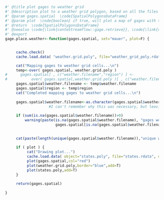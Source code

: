 ```r

#' @title plot gages to weather grid
#' @description plot to a weather grid polygon, based on all the files in the mauer daily east data set
#' @param gages.spatial  \code{SpatialPolygonsDataFrame} 
#' @param plot  \code{boolean} if true, will plot a map of gages with the weather grid overlaid
#' @return  \code{SpatialPolygonsDataFrame}
#' @seealso \code{\link{conteStreamflow::gage.retrieve}}, \code{\link{conteStreamflow::weather.retrieve}}
#' @export
gage.place.weather<-function(gages.spatial, set="mauer", plot=F) {
     

     cache.check()
     cache.load.data( "weather.grid.poly", file="weather_grid_poly.rdata", dir="weather_grid" )

     cat("Mapping gages to weather grid cells...\n")
     temp<-over( gages.spatial, weather.grid.poly )
#      gages.spatial[ , c("weather.filename","region") ] <- 
#           over( gages.spatial,weather.grid.poly )[ , c("weather.filename","region") ]
     gages.spatial$weather.filename <- temp$weather.filename
     gages.spatial$region <- temp$region
     cat("Completed mapping gages to weather grid cells...\n")
          
     gages.spatial$weather.filename<-as.character(gages.spatial$weather.filename) 
                    #I can't remember why this was necessary, but leaving it in for now.. a factor issue?
     
     if (sum(is.na(gages.spatial$weather.filename))>0)
         warning(paste(is.na(gages.spatial$weather.filename), "gages were unable to map to weather grid cell\n", 
                       gages.spatial[is.na(gages.spatial$weather.filename), "weather.filename"],collapse=""))
     
     
     cat(paste(length(unique(gages.spatial$weather.filename)),"unique weather files to be used for",nrow(gages.spatial),"flow gages\n"))  
     
     if ( plot ) {
          cat("Drawing plot...")
          cache.load.data( object="states.poly", file="states.rdata", dir="general_spatial" )
          plot(gages.spatial,col="red")
          plot(weather.grid.poly,border="blue",add=T)
          plot(states.poly,add=T)
     }
     
     return(gages.spatial)
     
}

```

